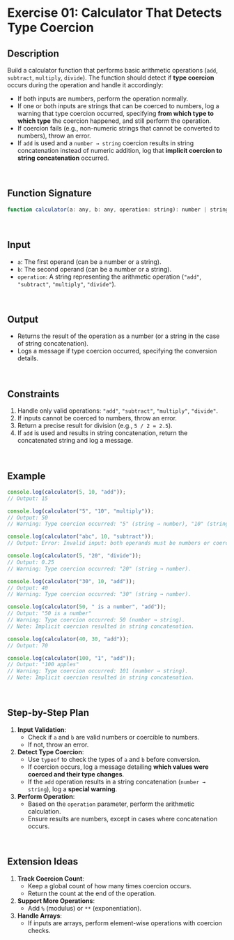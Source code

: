 # Exercise 01: Calculator That Detects Type Coercion

## **Description**

Build a calculator function that performs basic arithmetic operations (`add`, `subtract`, `multiply`, `divide`). The function should detect if **type coercion** occurs during the operation and handle it accordingly:

- If both inputs are numbers, perform the operation normally.
- If one or both inputs are strings that can be coerced to numbers, log a warning that type coercion occurred, specifying **from which type to which type** the coercion happened, and still perform the operation.
- If coercion fails (e.g., non-numeric strings that cannot be converted to numbers), throw an error.
- If `add` is used and a `number → string` coercion results in string concatenation instead of numeric addition, log that **implicit coercion to string concatenation** occurred.

<br />

## **Function Signature**

```javascript
function calculator(a: any, b: any, operation: string): number | string;
```

<br />

## **Input**

- `a`: The first operand (can be a number or a string).
- `b`: The second operand (can be a number or a string).
- `operation`: A string representing the arithmetic operation (`"add"`, `"subtract"`, `"multiply"`, `"divide"`).

<br />

## **Output**

- Returns the result of the operation as a number (or a string in the case of string concatenation).
- Logs a message if type coercion occurred, specifying the conversion details.

<br />

## **Constraints**

1. Handle only valid operations: `"add"`, `"subtract"`, `"multiply"`, `"divide"`.
2. If inputs cannot be coerced to numbers, throw an error.
3. Return a precise result for division (e.g., `5 / 2 = 2.5`).
4. If `add` is used and results in string concatenation, return the concatenated string and log a message.

<br />

## **Example**

```javascript
console.log(calculator(5, 10, "add"));
// Output: 15

console.log(calculator("5", "10", "multiply"));
// Output: 50
// Warning: Type coercion occurred: "5" (string → number), "10" (string → number).

console.log(calculator("abc", 10, "subtract"));
// Output: Error: Invalid input: both operands must be numbers or coercible to numbers.

console.log(calculator(5, "20", "divide"));
// Output: 0.25
// Warning: Type coercion occurred: "20" (string → number).

console.log(calculator("30", 10, "add"));
// Output: 40
// Warning: Type coercion occurred: "30" (string → number).

console.log(calculator(50, " is a number", "add"));
// Output: "50 is a number"
// Warning: Type coercion occurred: 50 (number → string).
// Note: Implicit coercion resulted in string concatenation.

console.log(calculator(40, 30, "add"));
// Output: 70

console.log(calculator(100, "1", "add"));
// Output: "100 apples"
// Warning: Type coercion occurred: 101 (number → string).
// Note: Implicit coercion resulted in string concatenation.
```

<br />

## **Step-by-Step Plan**

1. **Input Validation**:
    - Check if `a` and `b` are valid numbers or coercible to numbers.
    - If not, throw an error.
2. **Detect Type Coercion**:
    - Use `typeof` to check the types of `a` and `b` before conversion.
    - If coercion occurs, log a message detailing **which values were coerced and their type changes**.
    - If the `add` operation results in a string concatenation (`number → string`), log a **special warning**.
3. **Perform Operation**:
    - Based on the `operation` parameter, perform the arithmetic calculation.
    - Ensure results are numbers, except in cases where concatenation occurs.

<br />

## **Extension Ideas**

1. **Track Coercion Count**:
    - Keep a global count of how many times coercion occurs.
    - Return the count at the end of the operation.
2. **Support More Operations**:
    - Add `%` (modulus) or `**` (exponentiation).
3. **Handle Arrays**:
    - If inputs are arrays, perform element-wise operations with coercion checks.

<br />
